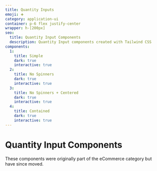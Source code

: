 ```yaml
---
title: Quantity Inputs
emoji: ➕
category: application-ui
container: p-6 flex justify-center
wrapper: h-[200px]
seo:
  title: Quantity Input Components
  description: Quantity Input components created with Tailwind CSS
components:
  1:
    title: Simple
    dark: true
    interactive: true
  2:
    title: No Spinners
    dark: true
    interactive: true
  3:
    title: No Spinners + Centered
    dark: true
    interactive: true
  4:
    title: Contained
    dark: true
    interactive: true
---
```


# Quantity Input Components

<div class="max-w-prose">
  These components were originally part of the eCommerce category but have since moved.
</div>

<CollectionList componentsData={componentsData} componentContainer={componentContainer} />
